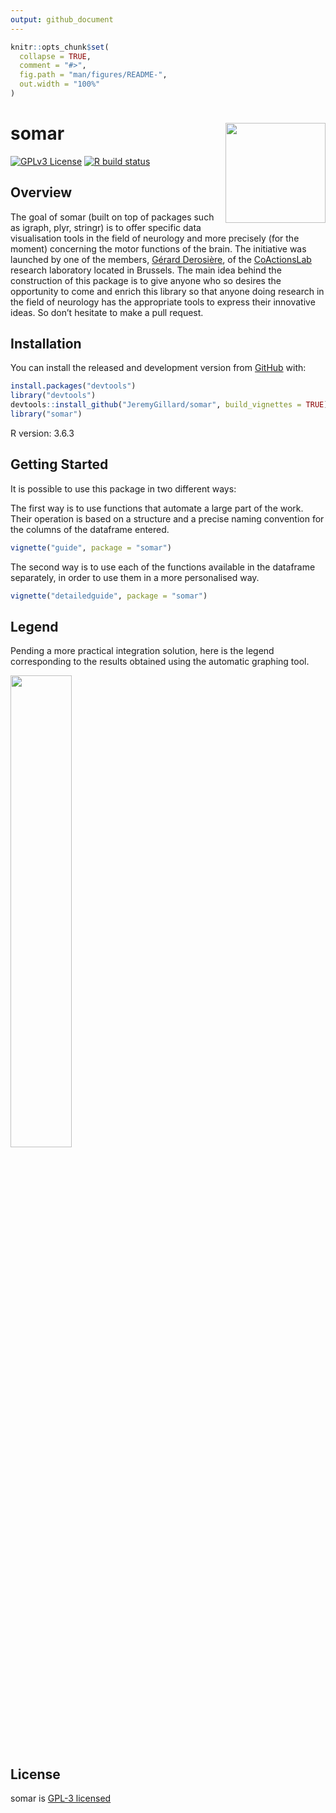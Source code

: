 ```yaml
---
output: github_document
---
```


<!-- README.md is generated from README.Rmd. Please edit that file -->

```r
knitr::opts_chunk$set(
  collapse = TRUE,
  comment = "#>",
  fig.path = "man/figures/README-",
  out.width = "100%"
)
```

# somar <img src="./man/figures/logo.png" align="right" width="160" />

<!-- badges: start -->
[![GPLv3 License](https://img.shields.io/badge/License-GPL%20v3-yellow.svg)](https://opensource.org/licenses/)
[![R build status](https://github.com/JeremyGillard/somar/workflows/R-CMD-check/badge.svg)](https://github.com/JeremyGillard/somar/actions)
<!-- Coverage badge -->
<!-- Version/Release badge -->
<!-- badges: end -->

## Overview

The goal of somar (built on top of packages such as igraph, plyr, stringr) is to offer specific data visualisation tools in the field of neurology and more precisely (for the moment) concerning the motor functions of the brain. The initiative was launched by one of the members, <a href="http://coactionslab.com/people/102-top-menu/people/current-members/168-gerard-derosiere" target="_blank">Gérard Derosière</a>, of the <a href="http://coactionslab.com/" target="_blank">CoActionsLab<a/> research laboratory located in Brussels. The main idea behind the construction of this package is to give anyone who so desires the opportunity to come and enrich this library so that anyone doing research in the field of neurology has the appropriate tools to express their innovative ideas. So don't hesitate to make a pull request.

## Installation

You can install the released and development version from [GitHub](https://github.com/) with:

``` r
install.packages("devtools")
library("devtools")
devtools::install_github("JeremyGillard/somar", build_vignettes = TRUE)
library("somar")
```

R version: 3.6.3

## Getting Started

It is possible to use this package in two different ways:

The first way is to use functions that automate a large part of the work. Their operation is based on a structure and a precise naming convention for the columns of the dataframe entered.

``` r
vignette("guide", package = "somar")
```

The second way is to use each of the functions available in the dataframe separately, in order to use them in a more personalised way.

``` r
vignette("detailedguide", package = "somar")
```

## Legend

Pending a more practical integration solution, here is the legend corresponding to the results obtained using the automatic graphing tool.

<img src="./man/figures/graphlegend.png" width="44%" />

## License

somar is <a href="./LICENSE">GPL-3 licensed</a>
